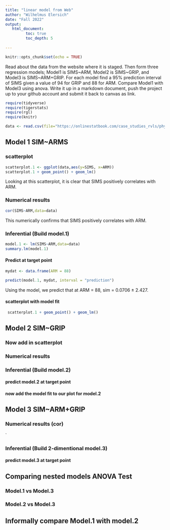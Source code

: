 ```yaml
---
title: "linear model from Web"
author: "Wilhelmus Elersich"
date: "Fall 2022"
output:
   html_document:
         toc: true
         toc_depth: 5
        
---
```


```r
knitr::opts_chunk$set(echo = TRUE)
```

Read about the data from the website where it is staged.  Then form three regression models; Model1 is SIMS~ARM, Model2 is SIMS~GRIP, and Model3 is SIMS~ARM+GRIP. For each model find a 95% prediction interval of SIMS given a value of 94  for GRIP and 88 for ARM. Compare Model1 with Model3 using anova. Write it up in a markdown document, push the project up to your github account and submit it back to canvas as link. 

 


```r
require(tidyverse)
require(tigerstats)
require(rgl)
require(knitr)

```

```r
data <- read.csv(file="https://onlinestatbook.com/case_studies_rvls/physical_strength/data.txt",sep="",header=TRUE)  

```

## Model 1 SIM~ARMS

### scatterplot
```r
scatterplot.1 <- ggplot(data,aes(y=SIMS, x=ARM))
scatterplot.1 + geom_point() + geom_lm()

```
Looking at this scatterplot, it is clear that SIMS positively correlates with ARM.


### Numerical results

```r
cor(SIMS~ARM,data=data)
```
This numerically confirms that SIMS positively correlates with ARM.

### Inferential  (Build model.1)

```r
model.1 <- lm(SIMS~ARM,data=data)
summary.lm(model.1)
```

#### Predict at target point
```r
mydat <- data.frame(ARM = 88)
```
```r
predict(model.1, mydat, interval = "prediction")
```
Using the model, we predict that at ARM = 88, sim = 0.0706 ± 2.427.


#### scatterplot with model fit
```R
 scatterplot.1 + geom_point() + geom_lm()
```

## Model 2 SIM~GRIP

### Now add in scatterplot


### Numerical results 


### Inferential  (Build model.2)
  

#### predict model.2 at target point

#### now add the model fit to our plot for model.2
  


## Model 3 SIM~ARM+GRIP

### Numerical results (cor)

`
  
### Inferential  (Build 2-dimentional model.3)

#### predict model.3 at target point
  

## Comparing nested models ANOVA Test

### Model.1 vs Model.3
### Model.2 vs Model.3

## Informally compare Model.1 with model.2

